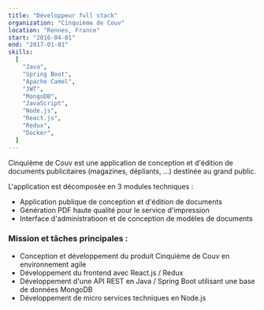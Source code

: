 ```yaml
---
title: "Développeur full stack"
organization: "Cinquième de Couv"
location: "Rennes, France"
start: "2016-04-01"
end: "2017-01-01"
skills:
  [
    "Java",
    "Spring Boot",
    "Apache Camel",
    "JWT",
    "MongoDB",
    "JavaScript",
    "Node.js",
    "React.js",
    "Redux",
    "Docker",
  ]
---
```


Cinquième de Couv est une application de conception et d'édition de documents publicitaires (magazines, dépliants, ...) destinée au grand public.

L'application est décomposée en 3 modules techniques :

- Application publique de conception et d'édition de documents
- Génération PDF haute qualité pour le service d'impression
- Interface d'administratioon et de conception de modèles de documents

### Mission et tâches principales :

- Conception et développement du produit Cinquième de Couv en environnement agile
- Développement du frontend avec React.js / Redux
- Développement d'une API REST en Java / Spring Boot utilisant une base de données MongoDB
- Développement de micro services techniques en Node.js
